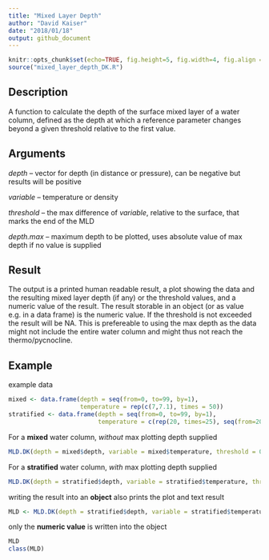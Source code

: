 ```yaml
---
title: "Mixed Layer Depth"
author: "David Kaiser"
date: "2018/01/18"
output: github_document
---
```


```r
knitr::opts_chunk$set(echo=TRUE, fig.height=5, fig.width=4, fig.align = "center", comment = NULL)
source("mixed_layer_depth_DK.R")
```

## Description

A function to calculate the depth of the surface mixed layer of a water column, defined as the depth at which a reference parameter changes beyond a given threshold relative to the first value. 

## Arguments

*depth* -- vector for depth (in distance or pressure), can be negative but results will be positive

*variable* -- temperature or density

*threshold* -- the max difference of *variable*, relative to the surface, that marks the end of the MLD

*depth.max* -- maximum depth to be plotted, uses absolute value of max depth if no value is supplied

## Result

The output is a printed human readable result, a plot showing the data and the resulting mixed layer depth (if any) or the threshold values, and a numeric value of the result. The result storable in an object (or as value e.g. in a data frame) is the numeric value. If the threshold is not exceeded the result will be NA. This is prefereable to using the max depth as the data might not include the entire water column and might thus not reach the thermo/pycnocline.

## Example

example data
```r
mixed <- data.frame(depth = seq(from=0, to=99, by=1), 
                    temperature = rep(c(7,7.1), times = 50))
stratified <- data.frame(depth = seq(from=0, to=99, by=1), 
                         temperature = c(rep(20, times=25), seq(from=20, to=7, length.out=25), seq(from=7, to=5, length.out=50)))

```

For a **mixed** water column, *without* max plotting depth supplied
```r
MLD.DK(depth = mixed$depth, variable = mixed$temperature, threshold = 0.5) 
```

For a **stratified** water column, *with* max plotting depth supplied
```r
MLD.DK(depth = stratified$depth, variable = stratified$temperature, threshold = 0.5, depth.max = 50) 
```

writing the result into an **object** also prints the plot and text result
```r
MLD <- MLD.DK(depth = stratified$depth, variable = stratified$temperature, threshold = 0.5, depth.max = 50)
```

only the **numeric value** is written into the object
```r
MLD
class(MLD)
```
